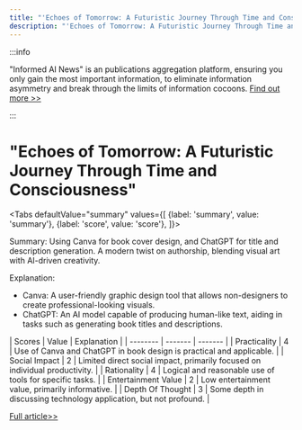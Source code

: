 ```yaml
---
title: "'Echoes of Tomorrow: A Futuristic Journey Through Time and Consciousness'"
description: "'Echoes of Tomorrow: A Futuristic Journey Through Time and Consciousness'"
---
```



:::info

"Informed AI News" is an publications aggregation platform, ensuring you only gain the most important information, to eliminate information asymmetry and break through the limits of information cocoons.  [Find out more >>](/docs/guides)

:::

# "Echoes of Tomorrow: A Futuristic Journey Through Time and Consciousness"


<Tabs
	defaultValue="summary"
	values={[
	{label: 'summary', value: 'summary'},
	{label: 'score', value: 'score'},
]}>
<TabItem value="summary">


Summary:
Using Canva for book cover design, and ChatGPT for title and description generation. A modern twist on authorship, blending visual art with AI-driven creativity.

Explanation:
- Canva: A user-friendly graphic design tool that allows non-designers to create professional-looking visuals.
- ChatGPT: An AI model capable of producing human-like text, aiding in tasks such as generating book titles and descriptions.
</TabItem>
<TabItem value="score">
	| Scores     | Value   | Explanation |
	| -------- | ------- | ------- |
	| Practicality  | 4    | Use of Canva and ChatGPT in book design is practical and applicable.    |
	| Social Impact | 2     | Limited direct social impact, primarily focused on individual productivity.    |
	| Rationality    | 4    | Logical and reasonable use of tools for specific tasks.    |
	| Entertainment Value    | 2    | Low entertainment value, primarily informative.    |
	| Depth Of Thought    | 3    | Some depth in discussing technology application, but not profound.    |
</TabItem>
</Tabs>

[Full article>>](https://x.com/mhdfaran/status/1799406692175847928)
